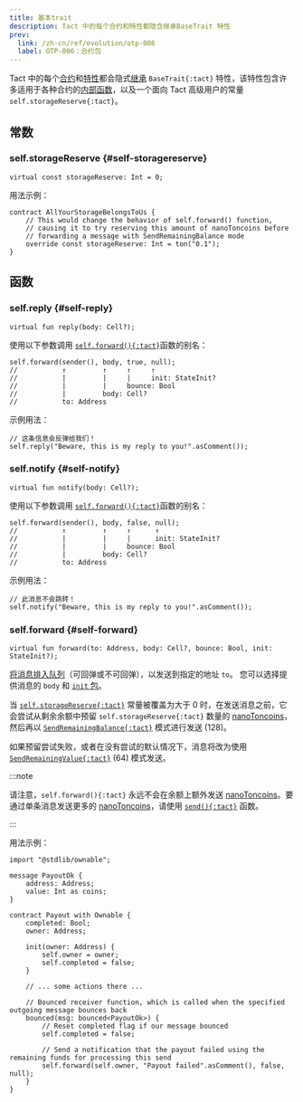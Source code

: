 ```yaml
---
title: 基本trait
description: Tact 中的每个合约和特性都隐含继承BaseTrait 特性
prev:
  link: /zh-cn/ref/evolution/otp-006
  label: OTP-006：合约包
---
```


Tact 中的每个[合约](/zh-cn/book/contracts)和[特性](/zh-cn/book/types#traits)都会隐式[继承](/zh-cn/book/contracts#traits) `BaseTrait{:tact}` 特性，该特性包含许多适用于各种合约的[内部函数](/zh-cn/book/contracts#internal-functions)，以及一个面向 Tact 高级用户的常量 `self.storageReserve{:tact}`。

## 常数

### self.storageReserve {#self-storagereserve}

```tact
virtual const storageReserve: Int = 0;
```

用法示例：

```tact
contract AllYourStorageBelongsToUs {
    // This would change the behavior of self.forward() function,
    // causing it to try reserving this amount of nanoToncoins before
    // forwarding a message with SendRemainingBalance mode
    override const storageReserve: Int = ton("0.1");
}
```

## 函数

### self.reply {#self-reply}

```tact
virtual fun reply(body: Cell?);
```

使用以下参数调用 [`self.forward(){:tact}`](#self-forward)函数的别名：

```tact
self.forward(sender(), body, true, null);
//           ↑         ↑     ↑     ↑
//           |         |     |     init: StateInit?
//           |         |     bounce: Bool
//           |         body: Cell?
//           to: Address
```

示例用法：

```tact
// 这条信息会反弹给我们！
self.reply("Beware, this is my reply to you!".asComment());
```

### self.notify {#self-notify}

```tact
virtual fun notify(body: Cell?);
```

使用以下参数调用 [`self.forward(){:tact}`](#self-forward)函数的别名：

```tact
self.forward(sender(), body, false, null);
//           ↑         ↑     ↑      ↑
//           |         |     |      init: StateInit?
//           |         |     bounce: Bool
//           |         body: Cell?
//           to: Address
```

示例用法：

```tact
// 此消息不会跳转！
self.notify("Beware, this is my reply to you!".asComment());
```

### self.forward {#self-forward}

```tact
virtual fun forward(to: Address, body: Cell?, bounce: Bool, init: StateInit?);
```

[将消息排入队列](/zh-cn/book/send#outbound-message-processing)（可回弹或不可回弹），以发送到指定的地址 `to`。 您可以选择提供消息的 `body` 和 [`init` 包](/zh-cn/book/expressions#initof)。

当 [`self.storageReserve{:tact}`](#self-storagereserve) 常量被覆盖为大于 $0$ 时，在发送消息之前，它会尝试从剩余余额中预留 `self.storageReserve{:tact}` 数量的 [nanoToncoins][nano]，然后再以 [`SendRemainingBalance{:tact}`](https://docs.tact-lang.org/book/message-mode#base-modes) 模式进行发送 ($128$)。

如果预留尝试失败，或者在没有尝试的默认情况下，消息将改为使用 [`SendRemainingValue{:tact}`](https://docs.tact-lang.org/book/message-mode#base-modes) ($64$) 模式发送。

:::note

  请注意，`self.forward(){:tact}` 永远不会在余额上额外发送 [nanoToncoins][nano]。要通过单条消息发送更多的 [nanoToncoins][nano]，请使用 [`send(){:tact}`](/zh-cn/ref/core-common#send) 函数。

:::

用法示例：

```tact
import "@stdlib/ownable";

message PayoutOk {
    address: Address;
    value: Int as coins;
}

contract Payout with Ownable {
    completed: Bool;
    owner: Address;

    init(owner: Address) {
        self.owner = owner;
        self.completed = false;
    }

    // ... some actions there ...

    // Bounced receiver function, which is called when the specified outgoing message bounces back
    bounced(msg: bounced<PayoutOk>) {
        // Reset completed flag if our message bounced
        self.completed = false;

        // Send a notification that the payout failed using the remaining funds for processing this send
        self.forward(self.owner, "Payout failed".asComment(), false, null);
    }
}
```

[nano]: /zh-cn/book/integers#nanotoncoin
